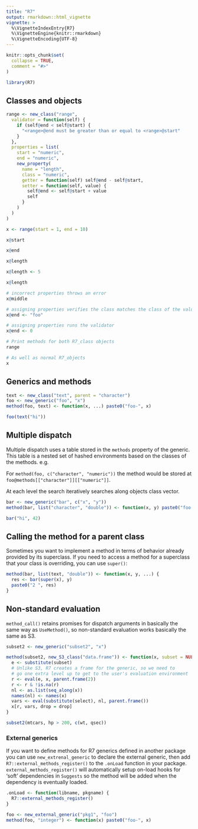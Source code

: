 ```yaml
---
title: "R7"
output: rmarkdown::html_vignette
vignette: >
  %\VignetteIndexEntry{R7}
  %\VignetteEngine{knitr::rmarkdown}
  %\VignetteEncoding{UTF-8}
---
```


```r
knitr::opts_chunk$set(
  collapse = TRUE,
  comment = "#>"
)
```

```r
library(R7)
```

## Classes and objects

```r
range <- new_class("range",
  validator = function(self) {
    if (self@end < self@start) {
      "<range>@end must be greater than or equal to <range>@start"
    }
  },
  properties = list(
    start = "numeric",
    end = "numeric",
    new_property(
      name = "length",
      class = "numeric",
      getter = function(self) self@end - self@start,
      setter = function(self, value) {
        self@end <- self@start + value
        self
      }
    )
  )
)

x <- range(start = 1, end = 10)

x@start

x@end

x@length

x@length <- 5

x@length
```

```r
# incorrect properties throws an error
x@middle

# assigning properties verifies the class matches the class of the value
x@end <- "foo"

# assigning properties runs the validator
x@end <- 0
```

```r
# Print methods for both R7_class objects
range

# As well as normal R7_objects
x
```

## Generics and methods

```r
text <- new_class("text", parent = "character")
foo <- new_generic("foo", "x")
method(foo, text) <- function(x, ...) paste0("foo-", x)

foo(text("hi"))
```

## Multiple dispatch

Multiple dispatch uses a table stored in the `methods` property of the generic.
This table is a nested set of hashed environments based on the classes of the methods.
e.g.

For `method(foo, c("character", "numeric"))` the method would be stored at `foo@methods[["character"]][["numeric"]]`.

At each level the search iteratively searches along objects class vector.

```r
bar <- new_generic("bar", c("x", "y"))
method(bar, list("character", "double")) <- function(x, y) paste0("foo-", x, ":", y)

bar("hi", 42)
```

## Calling the method for a parent class

Sometimes you want to implement a method in terms of behavior already provided by its superclass.
If you need to access a method for a superclass that your class is overriding, you can use `super()`:

```r
method(bar, list(text, "double")) <- function(x, y, ...) {
  res <- bar(super(x), y)
  paste0("2 ", res)
}
```

## Non-standard evaluation

`method_call()` retains promises for dispatch arguments in basically the same way as `UseMethod()`, so non-standard evaluation works basically the same as S3.

```r
subset2 <- new_generic("subset2", "x")

method(subset2, new_S3_class("data.frame")) <- function(x, subset = NULL, select = NULL, drop = FALSE) {
  e <- substitute(subset)
  # Unlike S3, R7 creates a frame for the generic, so we need to
  # go one extra level up to get to the user's evaluation environment
  r <- eval(e, x, parent.frame(2))
  r <- r & !is.na(r)
  nl <- as.list(seq_along(x))
  names(nl) <- names(x)
  vars <- eval(substitute(select), nl, parent.frame())
  x[r, vars, drop = drop]
}

subset2(mtcars, hp > 200, c(wt, qsec))
```

### External generics

If you want to define methods for R7 generics defined in another package you can use `new_extrenal_generic` to declare the external generic, then add `R7::external_methods_register()` to the `.onLoad` function in your package.
`external_methods_register()` will automatically setup on-load hooks for 'soft' dependencies in `Suggests` so the method will be added when the dependency is eventually loaded.

```r
.onLoad <- function(libname, pkgname) {
  R7::external_methods_register()
}

foo <- new_external_generic("pkg1", "foo")
method(foo, "integer") <- function(x) paste0("foo-", x)
```
